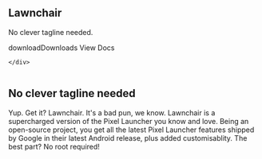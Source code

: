 
<section className="bg-green-50 dark:bg-transparent">
  <div class="m-auto w-10/12 max-w-4xl pt-4 text-xl flex gap-2 justify-between items-center text-center flex-col md:flex-row md:text-left">
  <div>
    <Image
      className="rounded-full mb-4 m-auto md:m-0 md:mb-2"
      src="/images/lawnchair.png"
      alt=""
      height={150}
      width={150}
    />
    <h1 className="nx-text-4xl font-extrabold mb-2">Lawnchair</h1>
    <p className="mb-2">No clever tagline needed.</p>
    <div className="flex flex-col gap-2 md:flex-row d:gap-5 mt-6">
      <Link href="/downloads" className="flex items-center gap-2 py-4 px-6 rounded-3xl bg-blue-300 hover:bg-sky-200 dark:bg-blue-700 dark:hover:bg-blue-600 text-gray-900 dark:text-white"><span class="icon-button material-symbols-outlined">download</span>Downloads</Link>
      <Link href="/docs" className="py-4 px-6 rounded-3xl bg-sky-100 hover:bg-sky-200 dark:bg-slate-700 dark:hover:bg-slate-600">View Docs</Link>

    </div>
  </div>
  <div>
    <Image
      className=""
      src="/images/phone-pixel.png"
      alt=""
      height={300}
      width={300}
    />
  </div>
  </div>
</section>
<section className="h-96 m-auto w-10/12 max-w-4xl pt-4 text-xl flex gap-2 justify-start items-center text-center flex-col md:flex-row md:text-left md:justify-between">
  <h1 className="nx-text-3xl font-extrabold mb-2 whitespace-pre-wrap">No clever tagline needed</h1>
  <p className="max-w-md">Yup. Get it? <span title="A pun of the word Launcher, if you didn't get it...">Lawnchair</span>. It's a bad pun, we know. Lawnchair is a supercharged version of the Pixel Launcher you know and love. Being an open-source project, you get all the latest Pixel Launcher features shipped by Google in their latest Android release, plus added customisablity. The best part? No root required!</p>
</section>